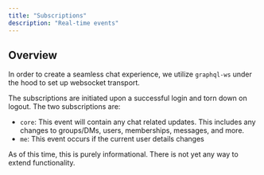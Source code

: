 ```yaml
---
title: "Subscriptions"
description: "Real-time events"
---
```


## Overview

In order to create a seamless chat experience, we utilize `graphql-ws` under the hood to
set up websocket transport.

The subscriptions are initiated upon a successful login and torn down on logout.
The two subscriptions are:

- `core`: This event will contain any chat related updates. This includes any changes to groups/DMs,
  users, memberships, messages, and more.
- `me`: This event occurs if the current user details changes

<Note>
  As of this time, this is purely informational. There is not yet any way to
  extend functionality.
</Note>
